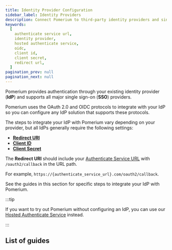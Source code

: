 ```yaml
---
title: Identity Provider Configuration
sidebar_label: Identity Providers
description: Connect Pomerium to third-party identity providers and single-sign-on services.
keywords:
  [
    authenticate service url,
    identity provider,
    hosted authenticate service,
    oidc,
    client id,
    client secret,
    redirect url,
  ]
pagination_prev: null
pagination_next: null
---
```



Pomerium provides authentication through your existing identity provider (**IdP**) and supports all major single sign-on (**SSO**) providers.

Pomerium uses the OAuth 2.0 and OIDC protocols to integrate with your IdP so you can configure any IdP solution that supports these protocols.

The steps to integrate your IdP with Pomerium vary depending on your provider, but all IdPs generally require the following settings:

- **[Redirect URI](https://www.oauth.com/oauth2-servers/redirect-uris/)**
- **[Client ID]**
- **[Client Secret]**

The **Redirect URI** should include your [Authenticate Service URL](/docs/reference/service-urls#authenticate-service-url) with `/oauth2/callback` in the URL path.

For example, `https://{authenticate_service_url}.com/oauth2/callback`.

See the guides in this section for specific steps to integrate your IdP with Pomerium.

:::tip

If you want to try out Pomerium without configuring an IdP, you can use our [Hosted Authenticate Service](/docs/capabilities/hosted-authenticate-service) instead.

:::

## List of guides

<DocCardList />

[client id]: /docs/reference/identity-provider-settings#identity-provider-client-id
[client secret]: /docs/reference/identity-provider-settings#identity-provider-client-secret
[environmental variables]: https://en.wikipedia.org/wiki/Environment_variable
[oauth2]: https://oauth.net/2/
[openid connect]: https://en.wikipedia.org/wiki/OpenID_Connect
